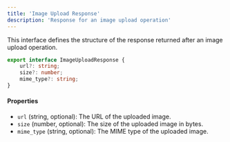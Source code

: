 ```yaml
---
title: 'Image Upload Response'
description: 'Response for an image upload operation'
---
```


This interface defines the structure of the response returned after an image upload operation.

```typescript
export interface ImageUploadResponse {
    url?: string;
    size?: number;
    mime_type?: string;
}
```

#### Properties

- `url` (string, optional): The URL of the uploaded image.
- `size` (number, optional): The size of the uploaded image in bytes.
- `mime_type` (string, optional): The MIME type of the uploaded image.
